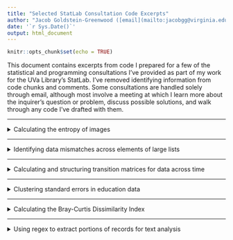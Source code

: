 ```yaml
---
title: "Selected StatLab Consultation Code Excerpts"
author: "Jacob Goldstein-Greenwood ([email](mailto:jacobgg@virginia.edu))"
date: '`r Sys.Date()`'
output: html_document
---
```


```r
knitr::opts_chunk$set(echo = TRUE)
```

This document contains excerpts from code I prepared for a few of the statistical and programming consultations I've provided as part of my work for the UVa Library's StatLab. I've removed identifying information from code chunks and comments. Some consultations are handled solely through email, although most involve a meeting at which I learn more about the inquirer's question or problem, discuss possible solutions, and walk through any code I've drafted with them.

---

<details><summary>Calculating the entropy of images</summary><br/>

I received a consultation request from someone interested in quantifying and comparing the amount of disorder in images of greenspaces. I proposed that the inquirer could calculate the information entropy of each image's pixel intensity values. I prepared a function to read in images, extract pixel-wise grayscale values, and calculate information entropy from a binned version of those values.

```r
# Relevant packages
library(CulturalAnalytics)
library(jpeg)

# A function to (a) read in an image as an array of values, (b) convert the array to grayscale, (c) generate a histogram of grayscale (i.e., intensity) values, and (d) produce the entropy of those values (more details on the specifics of this function are at the bottom of this file):
img_entropy <- function(your_image) {
  img <- jpeg::readJPEG(your_image)
  img_intensity <- CulturalAnalytics::imageToIntensity(img, method = 'mean')
  img_intensity_histogram <- hist(img_intensity, breaks = 0:255/255)
  CulturalAnalytics::imageEntropy(img_intensity_histogram)
}

# Running the function on a pair of sample images to demonstrate:
img_entropy('low_comp.jpg')
img_entropy('high_comp.jpg')

# Once you have a full set of masked images, you can get entropy estimates for each of them all at once by running the following, which iterates the function above through a directory of images:
entropy_values <- sapply(dir('/Users/username/Desktop/image_folder'), img_entropy)
entropy_values

# Additional info on the img_entropy function I've written above:
# readJPEG() reads in an image as an array of values
# imageToIntensity converts that array to grayscale by taking the average of the RGB channels (use View(imageToIntensity) to see the source code in detail); note that taking the average seems like a fine option, but there are alternatives, and it's possible that a luminosity-preserving method might be preferred, see here: https://www.johndcook.com/blog/2009/08/24/algorithms-convert-color-grayscale/
# hist() the generates a histogram from those intensity values; I've currently set the histogram to have 256 breaks ranging from 0 to 1 (i.e., breaks = 0:255/255; my understanding is that grayscale data is commonly treated as 256 shades from 0 to 1)
# imageEntropy() calculates Shannon entropy from that histogram per the following formula (use View(imageEntropy) to see the source code):
#     -sum(p(x_i) * log2(p(x_i)))
#     Where p(x_i) is the proportion (probability) of cases falling in a given intensity bin. imageEntropy() uses log base-2, and entropy is therefore in bits
```

</details>

---

<details><summary>Identifying data mismatches across elements of large lists</summary><br/>

I received a consultation request from someone looking to clean data contained in two large lists of data frames. Each list element contained a variable number of years of data on a certain measure (one list housed data frames containing yearly values on one measure, X; the other list housed data frames containing values on a different measure, Y). The two lists were the same length. The inquirer was looking to identify which matched pairs of list elements contained *mismatched* years of data (e.g., the i^th^ element of List 1 contained X values for 2000:2015, but the i^th^ element of List 2 only contained Y values 2000:2008 and 2011:2015). When year mismatches were identified for a given pair of list elements, the inquirer was looking to drop those years from the data frames. I proposed the following:

```r
library(rlist)
library(psych)

list1 <- list.load("list1", type = "RData")
list2 <- list.load("list2", type = "RData")

start_clean <- Sys.time()
for (i in 1:length(list1)) {
  if(all(is.element(list1[[i]]$Year, list2[[i]]$Year)) & all(is.element(list2[[i]]$Year, list1[[i]]$Year)) == T) {
    next
  } else {
    years_missing_from_list1 <- list2[[i]]$Year[which(list2[[i]]$Year %in% list1[[i]]$Year == F)]
    years_missing_from_list2 <- list1[[i]]$Year[which(list1[[i]]$Year %in% list2[[i]]$Year == F)]
    years_to_cast_out <- c(years_missing_from_list1, years_missing_from_list2)
    list1[[i]] <- list1[[i]][!(list1[[i]]$Year %in% years_to_cast_out), ]
    list2[[i]] <- list2[[i]][!(list2[[i]]$Year %in% years_to_cast_out), ]
  }
}
fin_clean <- Sys.time()
cat('Loop took', round(fin_clean - start_clean, digits = 2), 'seconds to run')
```

</details>

---

<details><summary>Calculating and structuring transition matrices for data across time</summary><br/>

I received an inquiry from someone interested in calculating transition matrices for observations that were each measured at five time points on a scale from 0:3. The inquirer had a function in hand for calculating transition matrices for single observations---`Markovmatrix2` below---but the function wasn't acting as desired: It was omitting rows and columns of the matrices that were needed for the inquirer's intended analysis (example provided in the code comments below). I proposed the following solution:

```r
# Existing function for generating transition matrices
Markovmatrix2 <- function(X, l = 1) {
  tt <- table(X[, -c((ncol(X)-l+1):ncol(X))], c(X[ , -c(l:1)]))
  tt <- tt / sum(tt)
  tt
}

# Problem: Markovmatrix2 by itself won't generate a transition matrix with the same ncol and nrow for each observation
#   E.g., if an observation's values are c(0, 2, 2, 2, 0) (i.e., no score of 1 or 3 at any time point), the output is a 2x2 matrix with 0/2 along the rows and 0/2 along the columns, e.g.:
#       0       2
#   0   0.00    0.25
#   2   0.25    0.50
# Each matrix, however, needs to be 4x4, with 0:3 along the rows and the columns, e.g.:
#       0       1       2       3       
#   0   0.00    0.00    0.25    0.00
#   1   0.00    0.00    0.00    0.00
#   2   0.25    0.00    0.50    0.00
#   3   0.00    0.00    0.00    0.00
# I wrote the function below that checks which rows and columns (if any) are missing for each transition matrix and adds them in as necessary

tran_mat <- function(df) {
  # Cautionary note: tran_mat() is only designed to generate transition matrices for observations with scores in the 0:3 range
  out <- vector(mode = 'list', length = nrow(df))
  intended_row_count <- 0:3
  intended_col_count <- 0:3
  for (i in 1:nrow(df)) {
    # Get Markovmatrix2() output for the i_th row
    temp <- Markovmatrix2(as.matrix(df[i, ]))
    temp.df <- as.data.frame.matrix(temp)
    # See if any rows or columns, from 0:3, are missing for the i_th row
    rows_to_add <- intended_row_count[-which(0:3 %in% rownames(temp.df))]
    cols_to_add <- intended_col_count[-which(0:3 %in% colnames(temp.df))]
    # Add missing rows, if present
    if (length(rows_to_add) > 0) {
      for (r in 1:length(rows_to_add)) {
        temp.df[as.character(rows_to_add[r]), ] <- 0
      }
    }
    # Add missing columns, if present
    if (length(cols_to_add) > 0) {
      for (c in 1:length(cols_to_add)) {
        temp.df[, as.character(cols_to_add[c])] <- 0
      }
    }
    # Order rows/columns correctly
    temp.df <- temp.df[c('0', '1', '2', '3'), c('0', '1', '2', '3')]
    # Save output to appropriate position in list
    out[[i]] <- temp.df
  }
  out
}

# Simulate data with scores from 0:3 at five time points
set.seed(10)
scores <- 0:3
df <- data.frame(t1 = sample(scores, 100, replace = T),
                 t2 = sample(scores, 100, replace = T),
                 t3 = sample(scores, 100, replace = T),
                 t4 = sample(scores, 100, replace = T),
                 t5 = sample(scores, 100, replace = T))

# Run with simulated data
example_results_list <- tran_mat(df)
```

</details>

---

<details><summary>Clustering standard errors in education data</summary><br/>

I received a consultation request from someone looking to analyze the effect of an education intervention in repeated-measures data. Each participant had two or three associated measurements, with a (categorical) intervention value and an outcome measure (an exam score) listed at each time point. I generally incline toward using mixed-effects models to handle data of this sort, but in this case, to accommodate the inquirer's particular level of comfort with some statistical methods and not others, I proposed accounting for the dependent structure of the data using clustered standard errors. I simulated a dataset and worked up this example:

```r
# Clustering standard errors to account for dependant data in a one-way ANOVA

######## Simulate some data
set.seed(99)
# Generate participant IDs; some participants have two associated observations; some have three
participant_id <- rep(1:500, sample(2:3, 500, replace = T))
num_ps <- length(participant_id)
# Generate (categorical) intervention value for each participant (designated by letters) and exam scores
faux_exam_data <- data.frame(participant_id,
                             timer_method = factor(sample(LETTERS[1:10], num_ps, replace = T)),
                             score = round(rnorm(length(participant_id), mean = 75, sd = 10), digits = 2))
# Convert any scores over 100 to 100
faux_exam_data$score <- ifelse(faux_exam_data$score > 100, 100, faux_exam_data$score)
# Take a look at the data
head(faux_exam_data)

######## Unmodified one-way ANOVA
anova_mod <- lm(score ~ timer_method, data = faux_exam_data)
# If we give this model to the function `glht()` from the `multcomp` package, we can perform multiple-comparison tests examining the difference between each pair of timer types for significance
# Note: glht() performs a p-value correction to account for the fact that performing multiple tests can inflate the false-discovery rate
library(multcomp)
unmodified_anova_comparisons <- glht(anova_mod, linfct = mcp(timer_method = 'Tukey'))
summary(unmodified_anova_comparisons)

####### However, we know that the data are *dependent*: Not every observation is independent of each other, because each participant contributes either 2 or 3 scores to the data (i.e., there are clusters in the data)
# Non-independence can lead us to underestimate standard errors
# We can use clustered standard errors to try and account for the clustered structure of the data
# The `sandwich` package provides a function for generating a "clustered covariance matrix", vcovCL(), and we can pass that to glht() to get pairwise comparisons between timer types that use clustered standard errors
library(sandwich)
clustered_se_comparisons <- glht(anova_mod, linfct = mcp(timer_method = 'Tukey'),
                                 vcov. = vcovCL(anova_mod, cluster = faux_exam_data$participant_id))
summary(clustered_se_comparisons)
```

</details>

---

<details><summary>Calculating the Bray-Curtis Dissimilarity Index</summary><br/>

I received an inquiry from someone looking use R to calculate the Bray-Curtis dissimilarity index, which provides a quantitative measure of the dissimilarity in the compositions of two sites/groups.

$$BC_{ij} = 1 - \frac{2C_{ij}}{S_i + S_j}$$

Where:

- $C_{ij}$ is the sum of the lesser counts for species/types that are observed at *both* sites
- $S_i$ is the total count of observations at site $i$
- $S_j$ is the total count of observations at site $j$

In effect, the fraction component of the formula reflects the proportion of all observations (from both sites) that have a same-species/same-type "match" at the other site. $BC_{ij}$, then is the proportion of all observations that *do not* have a match at the other site.

I simulated some relevant data and worked up the following example:

```r
set.seed(150)

trees <- data.frame(plot = c(rep('highlands', 10), rep('lowlands', 10)),
                    species = c(c('fir', 'birch', 'oak', letters[1:7]),
                                c('fir', 'birch', 'oak', letters[20:26])),
                    count = sample(1:10, 20, replace = T))
# Shared species at both plots: Fir, birch, oak

##### Bray-Curtis dissimilarity index:
# 1. Take two times the sum of lesser counts for shared species
# Higlands:
#   Fir: 3 [LESSER]
#   Birch: 3 [GREATER]
#   Oak: 1 [LESSER]
# Lowlands:ccc
#   Fir: 4 [GREATER]
#   Birch: 2 [LESSER]
#   Oak: 7 [GREATER]
lesser_sum <- 2 * (3 + 2 + 1)
# 2. Divide by sum of total counts at both plots; then subtract from 1 to make higher values means more dissimilar
plot_counts <- aggregate(trees$count, by = list(trees$plot), sum)
bc_dissim <- 1 - (lesser_sum / sum(plot_counts$x))
bc_dissim

# Equation: https://www.statisticshowto.com/bray-curtis-dissimilarity/
# The fraction part of the equation answers the following question: "Out of the total number of trees across the plots, what proportion of trees have a one-to-one match with a same-species tree at the other site?" (If there are 10 pines in the highlands and 8 pines in the lowlands, we only consider there to be 8*2 = 16 matched pines, not 10 + 8 = 18.)
```

</details>

---

<details><summary>Using regex to extract portions of records for text analysis</summary><br/>

I received an inquiry from someone who had a number of records that they were attempting to perform text analysis on. However, each record needed to be trimmed down to only include the text in each record's "SUMMARY" section (at the bottom of each document). I proposed resolving this with a simple positive lookbehind regex:

```r
library(stringi)

# Goal: Select all text from "SUMMARY:" onward
sample_text <- c('Text before the section of interest.\nMore text before the section of interest.\nSUMMARY:\n1. Section of interest.\n2. More of section of interest.')

# First, remove "\n" (new line) markers, as regex pattern "." cannot match "\n"
sample_text <- gsub('\n', ' ', sample_text)

# Extract with a positive lookbehind
stri_extract(sample_text, regex = '(?<=SUMMARY:)(.*)')

# Or, if including "SUMMARY:" in the extraction is desired
stri_extract(sample_text, regex = '(SUMMARY:)(.*)')
```

</details>